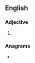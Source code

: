 ==English==

===Adjective===
{{head|en|adjective superlative form}}

# {{en-superlative of|scaly}}

===Anagrams===
* {{anagrams|en|elastics|salicets}}